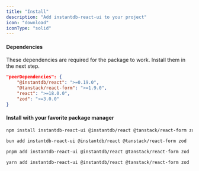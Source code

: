 ```yaml
---
title: "Install"
description: "Add instantdb-react-ui to your project"
icon: "download"
iconType: "solid"
---
```


#### Dependencies
These dependencies are required for the package to work. Install them in the next step.

```json
"peerDependencies": {
	"@instantdb/react": ">=0.19.0",
	"@tanstack/react-form": ">=1.9.0",
	"react": ">=18.0.0",
	"zod": ">=3.0.0"
}
```

#### Install with your favorite package manager

<CodeGroup>

```bash npm
npm install instantdb-react-ui @instantdb/react @tanstack/react-form zod
```

```bash bun
bun add instantdb-react-ui @instantdb/react @tanstack/react-form zod
```

```bash pnpm
pnpm add instantdb-react-ui @instantdb/react @tanstack/react-form zod
```

```bash yarn
yarn add instantdb-react-ui @instantdb/react @tanstack/react-form zod
```

</CodeGroup>
